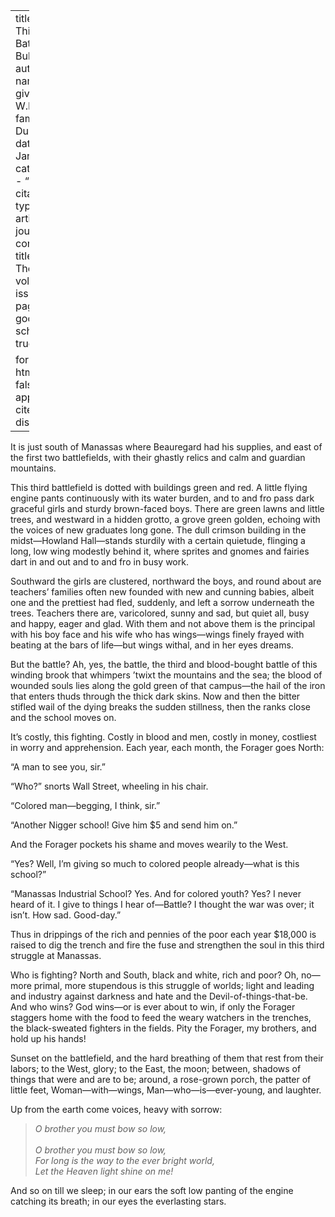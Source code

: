 
---
title: 'The Third Battle of Bull Run'
author:
  - name:
      given: W.E.B.
      family: Du Bois
date: Jan. 1912
categories: 
  - ""
citation: 
  type: article-journal
  container-title: The Crisis
  volume: 4
  issue: 3
  page: 132
google-scholar: true

format:
  html:
    toc: false
    appendix-cite-as: display
---



It is just south of Manassas where Beauregard had his supplies, and east of the first two battlefields, with their ghastly relics and calm and guardian mountains.

This third battlefield is dotted with buildings green and red. A little flying engine pants continuously with its water burden, and to and fro pass dark graceful girls and sturdy brown-faced boys. There are green lawns and little trees, and westward in a hidden grotto, a grove green golden, echoing with the voices of new graduates long gone. The dull crimson building in the midst—Howland Hall—stands sturdily with a certain quietude, flinging a long, low wing modestly behind it, where sprites and gnomes and fairies dart in and out and to and fro in busy work.

Southward the girls are clustered, northward the boys, and round about are teachers' families often new founded with new and cunning babies, albeit one and the prettiest had fled, suddenly, and left a sorrow underneath the trees. Teachers there are, varicolored, sunny and sad, but quiet all, busy and happy, eager and glad. With them and not above them is the principal with his boy face and his wife who has wings—wings finely frayed with beating at the bars of life—but wings withal, and in her eyes dreams.

But the battle? Ah, yes, the battle, the third and blood-bought battle of this winding brook that whimpers &rsquo;twixt the mountains and the sea; the blood of wounded souls lies along the gold green of that campus—the hail of the iron that enters thuds through the thick dark skins. Now and then the bitter stifled wail of the dying breaks the sudden stillness, then the ranks close and the school moves on.

It's costly, this fighting. Costly in blood and men, costly in money, costliest in worry and apprehension. Each year, each month, the Forager goes North:

"A man to see you, sir."

"Who?" snorts Wall Street, wheeling in his chair.

"Colored man—begging, I think, sir."

"Another Nigger school! Give him $5 and send him on."

And the Forager pockets his shame and moves wearily to the West.

"Yes? Well, I'm giving so much to colored people already---what is this school?"

"Manassas Industrial School? Yes. And for colored youth? Yes? I never heard of it. I give to things I hear of—Battle? I thought the war was over; it isn't. How sad. Good-day."

Thus in drippings of the rich and pennies of the poor each year $18,000 is raised to dig the trench and fire the fuse and strengthen the soul in this third struggle at Manassas.

Who is fighting? North and South, black and white, rich and poor? Oh, no—more primal, more stupendous is this struggle of worlds; light and leading and industry against darkness and hate and the Devil-of-things-that-be. And who wins? God wins—or is ever about to win, if only the Forager staggers home with the food to feed the weary watchers in the trenches, the black-sweated fighters in the fields. Pity the Forager, my brothers, and hold up his hands!

Sunset on the battlefield, and the hard breathing of them that rest from their labors; to the West, glory; to the East, the moon; between, shadows of things that were and are to be; around, a rose-grown porch, the patter of little feet, Woman---with---wings, Man---who---is---ever-young, and laughter.

Up from the earth come voices, heavy with sorrow:

> *O brother you must bow so low,*    
> &nbsp;    
> *O brother you must bow so low,*
> &nbsp;    
> *For long is the way to the ever bright world,*
> &nbsp;    
> *Let the Heaven light shine on me!*

And so on till we sleep; in our ears the soft low panting of the engine catching its breath; in our eyes the everlasting stars.

